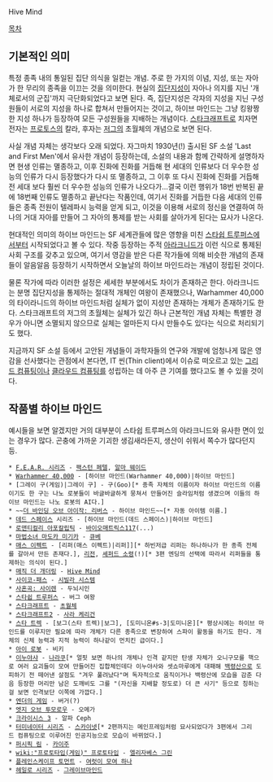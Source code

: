 Hive Mind

[[목차]]
== 기본적인 의미 ==
특정 종족 내의 통일된 집단 의식을 일컫는 개념. 주로 한 가지의 이념, 지성, 또는 자아가 한 무리의 종족을 이끄는 것을 의미한다. 현실의 [[집단지성]]이 자아나 의지를 지닌 '개체로서의 군집'까지 극단화되었다고 보면 된다. 즉, 집단지성은 각자의 지성을 지닌 구성원들이 서로의 지성을 하나로 합쳐서 만들어지는 것이고, 하이브 마인드는 그냥 킹왕짱한 지성 하나가 등장하여 모든 구성원들을 지배하는 개념이다. [[스타크래프트]]로 치자면 전자는 [[프로토스]]의 칼라, 후자는 [[저그]]의 초월체의 개념으로 보면 된다.

사실 개념 자체는 생각보다 오래 되었다. 자그마치 1930년(!) 출시된 SF 소설 'Last and First Men'에서 유사한 개념이 등장하는데, 소설의 내용과 함께 간략하게 설명하자면 현생 인류는 멸종하고, 이후 진화에 진화를 거듭해 현 세대의 인류보다 더 우수한 성능의 인류가 다시 등장했다가 다시 또 멸종하고, 그 이후 또 다시 진화에 진화를 거듭해 전 세대 보다 훨씬 더 우수한 성능의 인류가 나오다가...결국 이런 행위가 18번 반복된 끝에 18번째 인류도 멸종하고 끝난다는 작품인데, 여기서 진화를 거듭한 다음 세대의 인류들은 종족 전원이 텔레파시 능력을 얻게 되고, 이것을 이용해 서로의 정신을 연결하여 하나의 거대 자아를 만들어 그 자아의 통제를 받는 사회를 살아가게 된다는 묘사가 나온다.

현대적인 의미의 하이브 마인드는 SF 세계관들에 많은 영향을 미친 [[스타쉽 트루퍼스]]에서부터 시작되었다고 볼 수 있다. 작중 등장하는 주적 [[아라크니드]]가 이런 식으로 통제된 사회 구조를 갖추고 있으며, 여기서 영감을 받은 다른 작가들에 의해 비슷한 개념의 존재들이 알음알음 등장하기 시작하면서 오늘날의 하이브 마인드라는 개념이 정립된 것이다.

물론 작가에 따라 이러한 설정은 세세한 부분에서도 차이가 존재하곤 한다. 아라크니드는 분명 집단지성을 통제하는 절대적 개체인 여왕이 존재했으나, Warhammer 40,000의 타이라니드의 하이브 마인드처럼 실체가 없이 지성만 존재하는 개체가 존재하기도 한다. 스타크래프트의 저그의 초월체는 실체가 있긴 하나 근본적인 개념 자체는 특별한 경우가 아니면 소멸되지 않으므로 실체는 얼마든지 다시 만들수도 있다는 식으로 처리되기도 했다.

지금까지 SF 소설 등에서 고안된 개념들이 과학자들의 연구와 개발에 엄청나게 많은 영감을 선사했다는 관점에서 본다면, IT 씬(Thin client)에서 이슈로 떠오르고 있는 [[그리드 컴퓨팅]]이나 [[클라우드 컴퓨팅]]를 성립하는 데 아주 큰 기여를 했다고도 볼 수 있을 것이다.

== 작품별 하이브 마인드 ==
예시들을 보면 알겠지만 거의 대부분이 스타쉽 트루퍼스의 아라크니드와 유사한 면이 있는 경우가 많다. 곤충에 가까운 기괴한 생김새라든지, 생산이 쉬워서 쪽수가 많다던지 등.

 * [[F.E.A.R. 시리즈]] - [[팩스턴 페텔]], [[알마 웨이드]]
 * [[Warhammer 40,000]] - [하이브 마인드(Warhammer 40,000)|하이브 마인드]
 * [그레이 구(게임)|그레이 구] - 구(Goo)[* 종족 자체의 이름이자 하이브 마인드의 이름이기도 한 구는 나노 로봇들이 바글바글하게 뭉쳐서 만들어진 슬라임처럼 생겼으며 이들의 하이브 마인드는 나노 로봇의 AI다.]
 * ~~[[더 바인딩 오브 아이작: 리버스]] - 하이브 마인드~~[* 자동 아이템 이름.]
 * [[데드 스페이스]] 시리즈 - [하이브 마인드(데드 스페이스)|하이브 마인드]
 * [[로맨티컬리 아포칼립틱]] - [[바이오매트릭스117]](...)
 * [[마법소녀 마도카 미기카]] - [[큐베]]
 * [[매스 이펙트]] - [리퍼(매스 이펙트)|리퍼]][* 하빈저급 리퍼는 하나하나가 한 종족 전체를 갈아서 만든 존재다.], [[리전]], [[셰퍼드 소령]](!)[* 3편 엔딩의 선택에 따라서 리퍼들을 통제하는 의식이 된다.]
 * [[매직 더 개더링]] - [[Hive Mind]]
 * [[사이코-패스]] - [[시빌라 시스템]]
 * [[사혼곡: 사이렌]] - 두뇌시인
 * [[스타쉽 트루퍼스]] - 버그 여왕
 * [[스타크래프트]] - [[초월체]]
 * [[스타크래프트2]] - [[사라 케리건]]
 * [[스타 트렉]] - [보그(스타 트렉)|보그], [도미니온#s-3|도미니온][* 평상시에는 하이브 마인드를 이루지만 필요에 따라 개체가 다른 종족으로 변장하여 스파이 활동을 하기도 한다. 개체의 신체 능력과 지적 능력이 하나같이 먼치킨 급이다.]
 * [[아이 로봇]] - 비키
 * [[이누야샤]] - [[나라쿠]][* 얼핏 보면 하나의 개체나 인격 같지만 탄생 자체가 오니구모를 핵으로 여러 요괴들이 모여 만들어진 집합체인데다 이누야사와 셋쇼마루에게 대패해 [[백령산]]으로 도피하기 전 떼어낸 살점도 "겨우 풀려났다"며 독자적으로 움직이거나 백령산에 모습을 감춘 다음 등장한 머리만 남은 도깨비도 그를 "(자신을 지배할 정도로) 더 큰 사기" 등으로 칭하는걸 보면 인격보단 이쪽에 가깝다.]
 * [[엔더의 게임]] - 버거(?)
 * [[엣지 오브 투모로우]] - 오메가
 * [[크라이시스 3]] - 알파 Ceph
 * [[터미네이터 시리즈]] - [[스카이넷]][* 2편까지는 메인프레임처럼 묘사되었다가 3편에서 그리드 컴퓨팅으로 이루어진 인공지능으로 모습이 바뀌었다.]
 * [[퍼시픽 림]] - [[카이주]]
 * [[wiki:"프로토타입(게임)" 프로토타입]] - [[엘리자베스 그린]]
 * [[플레인스케이프 토먼트]] - [[여럿이 모여 하나]]
 * [[헤일로 시리즈]] - [[그레이브마인드]]
